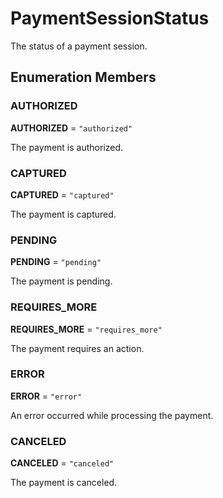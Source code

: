 
# PaymentSessionStatus

The status of a payment session.

## Enumeration Members

### AUTHORIZED

 **AUTHORIZED** = `"authorized"`

The payment is authorized.

### CAPTURED

 **CAPTURED** = `"captured"`

The payment is captured.

### PENDING

 **PENDING** = `"pending"`

The payment is pending.

### REQUIRES\_MORE

 **REQUIRES\_MORE** = `"requires_more"`

The payment requires an action.

### ERROR

 **ERROR** = `"error"`

An error occurred while processing the payment.

### CANCELED

 **CANCELED** = `"canceled"`

The payment is canceled.

